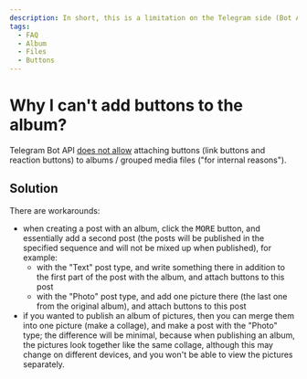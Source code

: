 ```yaml
---
description: In short, this is a limitation on the Telegram side (Bot API)
tags:
  - FAQ
  - Album
  - Files
  - Buttons
---
```


# Why I can't add buttons to the album?

Telegram Bot API [does not allow](https://stackoverflow.com/questions/77346519/telethon-how-send-album-with-button) attaching buttons (link buttons and reaction buttons) to albums / grouped media files ("for internal reasons").

## Solution

There are workarounds:

<!-- markdownlint-disable-next-line MD033 -->
* when creating a post with an album, click the <kbd>MORE</kbd> button, and essentially add a second post (the posts will be published in the specified sequence and will not be mixed up when published), for example:
  * with the "Text" post type, and write something there in addition to the first part of the post with the album, and attach buttons to this post
  * with the "Photo" post type, and add one picture there (the last one from the original album), and attach buttons to this post
* if you wanted to publish an album of pictures, then you can merge them into one picture (make a collage), and make a post with the "Photo" type; the difference will be minimal, because when publishing an album, the pictures look together like the same collage, although this may change on different devices, and you won't be able to view the pictures separately.
